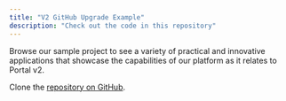 ```yaml
---
title: "V2 GitHub Upgrade Example"
description: "Check out the code in this repository"
---
```


Browse our sample project to see a variety of practical and innovative
applications that showcase the capabilities of our platform as it relates to
Portal v2.

Clone the
[repository on GitHub](https://github.com/FlatFilers/Upgrade-Portal/tree/main/Start-Portal-2).
